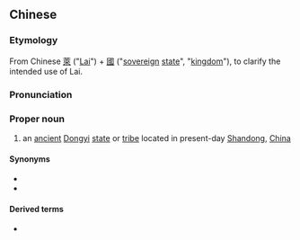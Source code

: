 ==Chinese==
{{zh-forms|s=莱国}}
{{wikipedia|state of Lai}}

===Etymology===
From Chinese [[萊]] ("[[Lai]]") + [[國]] ("[[sovereign]] [[state]]", "[[kingdom]]"), to clarify the intended use of Lai.

===Pronunciation===
{{zh-pron
|m=Láiguó
|cat=pn
}}

===Proper noun===
{{zh-proper noun}}

# {{lb|zh|historic}} an [[ancient]] [[Dongyi]] [[state]] or [[tribe]] located in present-day [[Shandong]], [[China]]

====Synonyms====
* {{zh-l|萊}}
* {{zh-l|萊夷}}

====Derived terms====
* {{zh-l|萊蕪}}